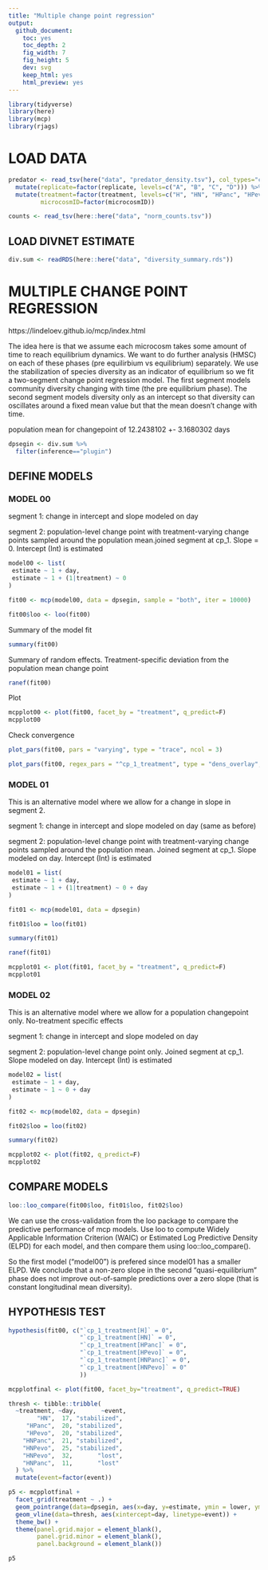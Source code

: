 ```yaml
---
title: "Multiple change point regression"
output:
  github_document:
    toc: yes
    toc_depth: 2
    fig_width: 7
    fig_height: 5
    dev: svg
    keep_html: yes
    html_preview: yes
---
```


```r
library(tidyverse)
library(here)
library(mcp)
library(rjags)
```

# LOAD DATA
```r
predator <- read_tsv(here("data", "predator_density.tsv"), col_types="ccccdddd") %>%
  mutate(replicate=factor(replicate, levels=c("A", "B", "C", "D"))) %>%
  mutate(treatment=factor(treatment, levels=c("H", "HN", "HPanc", "HPevo", "HNPanc", "HNPevo")),
         microcosmID=factor(microcosmID))

counts <- read_tsv(here::here("data", "norm_counts.tsv"))
```

## LOAD DIVNET ESTIMATE
```r
div.sum <- readRDS(here::here("data", "diversity_summary.rds"))
```


# MULTIPLE CHANGE POINT REGRESSION
https://lindeloev.github.io/mcp/index.html

The idea here is that we assume each microcosm takes some amount of time to reach equilibrium dynamics. We want to do further analysis (HMSC) on each of these phases (pre equilirbium vs equilibrium) separately. We use the stabilization of species diversity as an indicator of equilibrium so we fit a two-segment change point regression model. The first segment models community diversity changing with time (the pre equilibrium phase). The second segment models diversity only as an intercept so that diversity can oscillates around a fixed mean value but that the mean doesn't change with time.

population mean for changepoint of 12.2438102 +- 3.1680302	days


```r
dpsegin <- div.sum %>% 
  filter(inference=="plugin")
```

## DEFINE MODELS

### MODEL 00
segment 1: change in intercept and slope modeled on day

segment 2: population-level change point with treatment-varying change points sampled around the population mean.joined segment at cp_1. Slope = 0. Intercept (Int) is estimated

```r
model00 <- list(
 estimate ~ 1 + day, 
 estimate ~ 1 + (1|treatment) ~ 0  
)

fit00 <- mcp(model00, data = dpsegin, sample = "both", iter = 10000)

fit00$loo <- loo(fit00)
```

Summary of the model fit
```r
summary(fit00)
```

Summary of random effects. Treatment-specific deviation from the population mean change point
```r
ranef(fit00)
```
Plot
```r
mcpplot00 <- plot(fit00, facet_by = "treatment", q_predict=F)
mcpplot00
```

Check convergence
```r
plot_pars(fit00, pars = "varying", type = "trace", ncol = 3)
```

```r
plot_pars(fit00, regex_pars = "^cp_1_treatment", type = "dens_overlay", ncol = 3)
```

### MODEL 01
This is an alternative model where we allow for a change in slope in segment 2.

segment 1: change in intercept and slope modeled on day (same as before)

segment 2: population-level change point with treatment-varying change points sampled around the population mean. Joined segment at cp_1. Slope modeled on day. Intercept (Int) is estimated

```r
model01 = list(
 estimate ~ 1 + day,
 estimate ~ 1 + (1|treatment) ~ 0 + day
)

fit01 <- mcp(model01, data = dpsegin)

fit01$loo = loo(fit01)
```

```r
summary(fit01)
```

```r
ranef(fit01)
```

```r
mcpplot01 <- plot(fit01, facet_by = "treatment", q_predict=F)
mcpplot01
```

### MODEL 02
This is an alternative model where we allow for a population changepoint only. No-treatment specific effects

segment 1: change in intercept and slope modeled on day

segment 2: population-level change point only. Joined segment at cp_1. Slope modeled on day. Intercept (Int) is estimated

```r
model02 = list(
 estimate ~ 1 + day,
 estimate ~ 1 ~ 0 + day
)

fit02 <- mcp(model02, data = dpsegin)

fit02$loo = loo(fit02)
```

```r
summary(fit02)
```

```r
mcpplot02 <- plot(fit02, q_predict=F)
mcpplot02
```

## COMPARE MODELS
```r
loo::loo_compare(fit00$loo, fit01$loo, fit02$loo)
```

We can use the cross-validation from the loo package to compare the predictive performance of mcp models. Use loo to compute Widely Applicable Information Criterion (WAIC) or Estimated Log Predictive Density (ELPD) for each model, and then compare them using loo::loo_compare().

So the first model (“model00”) is prefered since model01 has a smaller ELPD. We conclude that a non-zero slope in the second "quasi-equilibrium" phase does not improve out-of-sample predictions over a zero slope (that is constant longitudinal mean diversity).

## HYPOTHESIS TEST
```r
hypothesis(fit00, c("`cp_1_treatment[H]` = 0",
                    "`cp_1_treatment[HN]` = 0",
                    "`cp_1_treatment[HPanc]` = 0",
                    "`cp_1_treatment[HPevo]` = 0",
                    "`cp_1_treatment[HNPanc]` = 0",
                    "`cp_1_treatment[HNPevo]` = 0"
                    ))
```

```r
mcpplotfinal <- plot(fit00, facet_by="treatment", q_predict=TRUE)

thresh <- tibble::tribble(
  ~treatment, ~day,       ~event,
        "HN",  17, "stabilized",
     "HPanc",  20, "stabilized",
     "HPevo",  20, "stabilized",
    "HNPanc",  21, "stabilized",
    "HNPevo",  25, "stabilized",
    "HNPevo",  32,       "lost",
    "HNPanc",  11,       "lost"
  ) %>%
  mutate(event=factor(event))

p5 <- mcpplotfinal +
  facet_grid(treatment ~ .) +
  geom_pointrange(data=dpsegin, aes(x=day, y=estimate, ymin = lower, ymax = upper), fatten=1) + 
  geom_vline(data=thresh, aes(xintercept=day, linetype=event)) + 
  theme_bw() +
  theme(panel.grid.major = element_blank(),
        panel.grid.minor = element_blank(),
        panel.background = element_blank())

p5
```
